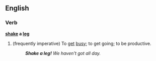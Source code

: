 ==English==
===Verb===
'''[[shake]] a [[leg]]'''
#{{idiom}} (frequently imperative) To [[get]] [[busy]]; to get going; to be productive.
#:'''''Shake a leg!'''  We haven't got all day.''